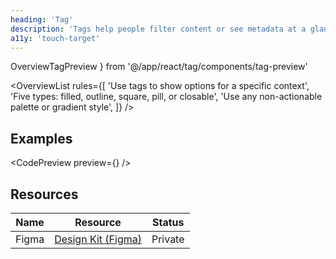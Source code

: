 ```yaml
---
heading: 'Tag'
description: 'Tags help people filter content or see metadata at a glance.'
a11y: 'touch-target'
---
```


  OverviewTagPreview
} from '@/app/react/tag/components/tag-preview'

<OverviewList rules={[
  'Use tags to show options for a specific context',
  'Five types: filled, outline, square, pill, or closable',
  'Use any non-actionable palette or gradient style',
]} />

## Examples

<CodePreview preview={<OverviewTagPreview />} />
<LivePlayground />

## Resources

| Name     | Resource | Status                                               |
| -------- | -------- | ---------------------------------------------------- |
| Figma    | [Design Kit (Figma)](https://www.figma.com/design/ducwqOCxoxcWc3ReV3FYd8/Digital-University-Component-Library?m=auto&node-id=0-1)      |                         Private                      |